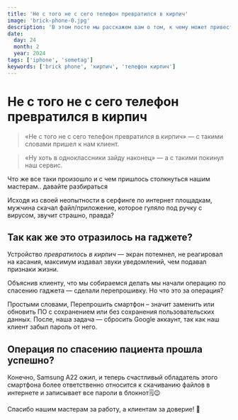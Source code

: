 ```yaml
---
title: 'Не с того не с сего телефон превратился в кирпич'
image: 'brick-phone-0.jpg'
description: 'В этом посте мы расскажем вам о том, к чему может привести падение телефона и способы решения данной проблемы'
date:
  day: 24
  month: 2
  year: 2024
tags: ['iphone', 'sometag']
keywords: ['brick phone', 'кирпич', 'телефон кирпич']
---
```


# Не с того не с сего телефон превратился в кирпич

> «Не с того не с сего телефон превратился в кирпич» — с такими словами пришел к нам клиент.

> «Ну хоть в одноклассники зайду наконец» — а с такими покинул наш сервис.

<StaticImage src="brick-phone-1.jpg" width="384" height="512" alt="google на телефоне" />

Что же все таки произошло и с чем пришлось столкнуться нашим мастерам.. давайте разбираться

Исходя из своей неопытности в серфинге по интернет площадкам, мужчина скачал файл/приложение, которое гуляло под ручку с вирусом, звучит страшно, правда?

## Так как же это отразилось на гаджете?

Устройство *превратилось в кирпич* — экран потемнел, не реагировал на касания, максимум издавал звуки уведомлений, чем подавал признаки жизни.

Объяснив клиенту, что мы собираемся делать мы начали операцию по спасению гаджета — сделали перепрошивку. Но что это за операция?

Простыми словами, Перепрошить смартфон – значит заменить или обновить ПО с сохранением или без сохранения пользовательских данных. После, наша задача — сбросить Google аккаунт, так как наш клиент забыл пароль от него.

## Операция по спасению пациента прошла успешно?

Конечно, Samsung A22 ожил, и теперь счастливый обладатель этого смартфона более ответственно относится к скачиванию файлов в интернете и записывает все пароли в блокнот🗒️😉

Спасибо нашим мастерам за работу, а клиентам за доверие! 🫶

<StaticImage src="brick-phone-0.jpg" width="426" height="672" alt="телефон" />